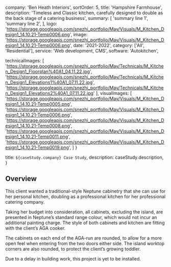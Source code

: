   company: 'Ben Heath Interiors',
  sortOrder: 5,
  title: 'Hampshire Farmhouse',
  description:
    'Timeless and Classic kitchen, carefully designed to double as the back stage of a catering business',
  summary: [
    'summary line 1',
    'summary line 2',
  ],
  logo: 'https://storage.googleapis.com/snezhi_portfolio/May/Visuals/M_Kitchen_Design1_14.10.21-Temp0006.png',
  image: 'https://storage.googleapis.com/snezhi_portfolio/May/Visuals/M_Kitchen_Design1_14.10.21-Temp0006.png',
  date: '2021-2022',
  category: ['All', 'Residential'],
  service: 'Web development, CMS',
  software: 'Autokitchen',

  technicalImages: [
    'https://storage.googleapis.com/snezhi_portfolio/May/Technicals/M_Kitchen_Design1_Floorplan%40A1_04.11.22.jpg',
    'https://storage.googleapis.com/snezhi_portfolio/May/Technicals/M_Kitchen_Design1_Elevations1%40A1_07.11.22.jpg',
    'https://storage.googleapis.com/snezhi_portfolio/May/Technicals/M_Kitchen_Design1_Elevations2%40A1_07.11.22.jpg'
  ],
  visualImages: [
    'https://storage.googleapis.com/snezhi_portfolio/May/Visuals/M_Kitchen_Design1_14.10.21-Temp0005.png',
    'https://storage.googleapis.com/snezhi_portfolio/May/Visuals/M_Kitchen_Design1_14.10.21-Temp0006.png',
    'https://storage.googleapis.com/snezhi_portfolio/May/Visuals/M_Kitchen_Design1_14.10.21-Temp0008.png',
    'https://storage.googleapis.com/snezhi_portfolio/May/Visuals/M_Kitchen_Design1_14.10.21-Temp0011.png',
    'https://storage.googleapis.com/snezhi_portfolio/May/Visuals/M_Kitchen_Design1_14.10.21-Temp0019.png',
  ]
}

  title: `${caseStudy.company} Case Study`,
  description: caseStudy.description,
}

## Overview

This client wanted a traditional-style Neptune cabinetry that she can use for her personal kitchen, doubling as a professional kitchen for her professional catering company.

Taking her budget into consideration, all cabinets, excluding the island, are presented in Neptune’s standard range colour, which would not incur an additional painting charge. The style of both cabinets and kitchen are fitting with the client’s AGA cooker.

The cabinets on each end of the AGA-run are rounded, to allow for a more open feel when entering from the two doors either side. The island worktop corners are also rounded, to protect the client’s growing toddler.

Due to a delay in building work, this project is yet to be installed.

